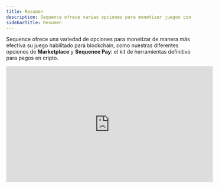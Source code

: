 ```yaml
---
title: Resumen
description: Sequence ofrece varias opciones para monetizar juegos con blockchain, como marketplaces de marca blanca y Sequence Pay.
sidebarTitle: Resumen
---
```


Sequence ofrece una variedad de opciones para monetizar de manera más efectiva su juego habilitado para blockchain, como nuestras diferentes opciones de **Marketplace** y **Sequence Pay**: el kit de herramientas definitivo para pagos en cripto.

<Frame>
  <iframe width="560" height="315" src="https://www.youtube.com/embed/iJvANERhppM?si=MD8Jkl2p6-oVJzaY" title="Reproductor de video de YouTube" frameBorder="0" allow="accelerometer; autoplay; clipboard-write; encrypted-media; gyroscope; picture-in-picture; web-share" referrerPolicy="strict-origin-when-cross-origin" allowFullScreen />
</Frame>

## Sequence Pay
Sequence Pay resuelve la complejidad de manejar pagos multicurrencia, swaps, on-ramps y transacciones en juegos blockchain, marketplaces, launchpads y más. La solución introduce métodos y flujos de interfaz de usuario simplificados en el Web SDK para la web, integraciones directas con motores de juego vía nuestros SDKs de Unity y Unreal, así como APIs para Sequence Smart Swaps.
- [Smart Swap](/sdk/web/guides/smart-swaps) con Sequence permite intercambiar monedas en los wallets de los jugadores por otra moneda en la misma cadena. Los desarrolladores pueden definir la moneda objetivo y Sequence se encarga de todo, incluyendo la interfaz y el flujo a través de Web SDK, así como una suite de [APIs](/api-references/infrastructure/overview). El poder radica en aprovechar los Sequence Wallets, donde podemos detectar automáticamente la moneda correcta para intercambiar y agrupar las transacciones para simplificar la experiencia del usuario. ¡Despídase de las transacciones `approve` y `transfer` por separado!
- Compre un token ERC721 o ERC1155 a través de [Sequence Checkout](/sdk/web/guides/checkout) usando un contrato de venta primaria o secundaria, como un marketplace, con las siguientes opciones de pago:
  - Comprar con cualquier criptomoneda en el wallet.
  - Transfiera fondos desde otro wallet a un Sequence wallet y realice la compra.
  - Pagar usando una tarjeta de crédito o débito, que detectará automáticamente el proveedor correcto según la región, la red y la moneda.
  - Pagar con otra criptomoneda en un wallet realizando un swap automático y la compra.
- [On-ramp](/sdk/web/guides/on-ramp) con Sequence para comprar criptomonedas con tarjeta de crédito o débito usando un proveedor como Transak en [Unity](/sdk/unity/monetization/onboard-user-funds), [Unreal](/es/sdk/unreal/onboard-user-funds) o [Web](/sdk/web/guides/on-ramp).